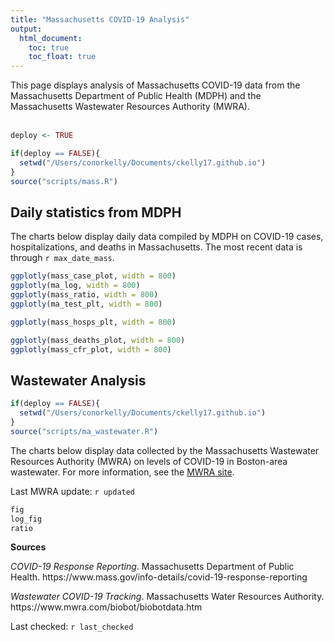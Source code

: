 ```yaml
---
title: "Massachusetts COVID-19 Analysis"
output: 
  html_document:
    toc: true
    toc_float: true
---
```


This page displays analysis of Massachusetts COVID-19 data from the Massachusetts Department of Public Health (MDPH) and the Massachusetts Wastewater Resources Authority (MWRA). 
<br>
<br>

```r
deploy <- TRUE

if(deploy == FALSE){
  setwd("/Users/conorkelly/Documents/ckelly17.github.io")
}
source("scripts/mass.R")
```

## Daily statistics from MDPH
The charts below display daily data compiled by MDPH on COVID-19 cases, hospitalizations, and deaths in Massachusetts. The most recent data is through ``r max_date_mass``.


```r
ggplotly(mass_case_plot, width = 800)
ggplotly(ma_log, width = 800)
ggplotly(mass_ratio, width = 800)
ggplotly(ma_test_plt, width = 800)

```

```r
ggplotly(mass_hosps_plt, width = 800)

```

```r
ggplotly(mass_deaths_plot, width = 800)
ggplotly(mass_cfr_plot, width = 800)

```
## Wastewater Analysis
```r
if(deploy == FALSE){
  setwd("/Users/conorkelly/Documents/ckelly17.github.io")
}
source("scripts/ma_wastewater.R")

```
The charts below display data collected by the Massachusetts Wastewater Resources Authority (MWRA) on levels of COVID-19 in Boston-area wastewater. For more information, see the [MWRA site](https://www.mwra.com/biobot/biobotdata.htm). 

Last MWRA update: ``r updated``

```r
fig
log_fig
ratio
```

**Sources**

*COVID-19 Response Reporting*. Massachusetts Department of Public Health. https://www.mass.gov/info-details/covid-19-response-reporting

*Wastewater COVID-19 Tracking*. Massachusetts Water Resources Authority. https://www.mwra.com/biobot/biobotdata.htm

Last checked: ``r last_checked``